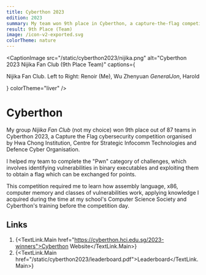 ```yaml
---
title: Cyberthon 2023
edition: 2023
summary: My team won 9th place in Cyberthon, a capture-the-flag competition organised by Hwa Chong Institution.
result: 9th Place (Team)
image: /icon-v2-exported.svg
colorTheme: nature
---
```



<CaptionImage
  src="/static/cyberthon2023/nijika.png"
  alt="Cyberthon 2023 Nijika Fan Club (9th Place Team)"
  captions={
    <p>Nijika Fan Club. Left to Right: Renoir (Me), Wu Zhenyuan <i>GeneralJon</i>, Harold</p>
  }
  colorTheme="liver"
/>

# Cyberthon

My group *Nijika Fan Club* (not my choice) won 9th place out of 87 teams in Cyberthon 2023, a Capture the Flag cybersecurity competition organised by Hwa Chong Institution, Centre for Strategic Infocomm Technologies and Defence Cyber Organisation.

I helped my team to complete the "Pwn" category of challenges, which involves identifying vulnerabilities in binary executables and exploiting them to obtain a flag which can be exchanged for points.

This competition required me to learn how assembly language, x86, computer memory and classes of vulnerabilities work, applying knowledge I acquired during the time at my school's Computer Science Society and Cyberthon's training before the competition day.

## Links

1. {<TextLink.Main href="https://cyberthon.hci.edu.sg/2023-winners">Cyberthon Website</TextLink.Main>}
2. {<TextLink.Main href="/static/cyberthon2023/leaderboard.pdf">Leaderboard</TextLink.Main>}